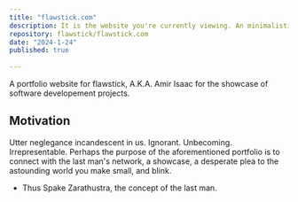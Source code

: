 ```yaml
---
title: "flawstick.com"
description: It is the website you're currently viewing. An minimalistic portfolio website. 
repository: flawstick/flawstick.com
date: "2024-1-24"
published: true
  
---
```


A portfolio website for flawstick, A.K.A. Amir Isaac for the showcase of software developement projects.

## Motivation

Utter neglegance incandescent in us. Ignorant. Unbecoming. Irrepresentable. 
Perhaps the purpose of the aforementioned portfolio is to connect with the last man's
network, a showcase, a desperate plea to the astounding world you make small, and blink. 
- Thus Spake Zarathustra, the concept of the last man.
